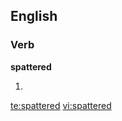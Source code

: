 
==English==

===Verb===
'''spattered'''

# {{past of|[[spatter]]}}

[[te:spattered]]
[[vi:spattered]]